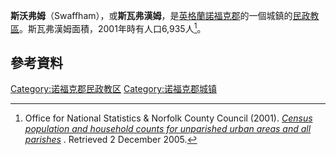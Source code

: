 {{Infobox UK place 
 | official_name=         Swaffham
 | country=               英格蘭
 | static_image      = Rotunda Swaffham.jpg | static_image_caption = 
 | population=            6935 
 | population_ref=        ([[2001_UK_census|2001]])
 | area_total_km2       = 29.6
 | os_grid_reference=     TF815095
 | latitude=              52.652893
 | longitude=             0.684285
 | post_town=             SWAFFHAM
 | postcode_area=         PE
 | postcode_district=     PE37
 | dial_code=             01760
 | website           = [http://www.swaffhamtowncouncil.co.uk Town council]
}}
'''斯沃弗姆'''（Swaffham），或'''斯瓦弗漢姆'''，是[[英格蘭|英格蘭]][[諾福克郡|諾福克郡]]的一個城鎮的[[民政教區|民政教區]]。斯瓦弗漢姆面積{{convert|11.42|mi2|abbr=on}}，2001年時有人口6,935人<ref>Office for National Statistics & Norfolk County Council (2001). ''[http://www.norfolk.gov.uk/consumption/groups/public/documents/general_resources/ncc017867.xls Census population and household counts for unparished urban areas and all parishes] {{webarchive|url=https://web.archive.org/web/20170211032229/http://www.norfolk.gov.uk/consumption/groups/public/documents/general_resources/ncc017867.xls |date=2017-02-11 }}''. Retrieved 2 December 2005.</ref>。
==參考資料==
{{Reflist}}
[[Category:诺福克郡民政教区|Category:诺福克郡民政教区]]
[[Category:诺福克郡城镇|Category:诺福克郡城镇]]
